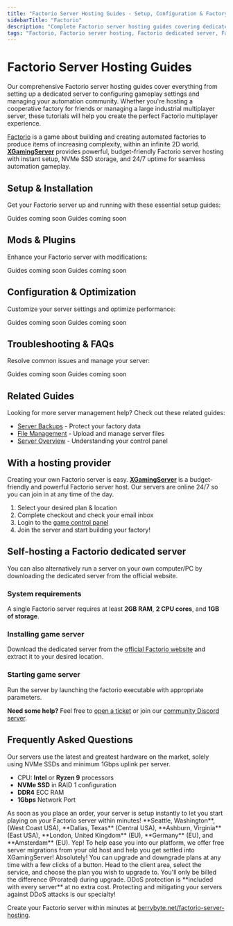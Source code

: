 ```yaml
---
title: "Factorio Server Hosting Guides - Setup, Configuration & Factory Management"
sidebarTitle: "Factorio"
description: "Complete Factorio server hosting guides covering dedicated server setup, configuration settings, mod management, and troubleshooting for the automation factory game."
tags: "Factorio, Factorio server hosting, Factorio dedicated server, Factorio multiplayer, Factorio automation"
---
```


# Factorio Server Hosting Guides

Our comprehensive Factorio server hosting guides cover everything from setting up a dedicated server to configuring gameplay settings and managing your automation community. Whether you're hosting a cooperative factory for friends or managing a large industrial multiplayer server, these tutorials will help you create the perfect Factorio multiplayer experience.

[Factorio](https://store.steampowered.com/app/427520/Factorio/) is a game about building and creating automated factories to produce items of increasing complexity, within an infinite 2D world. **[XGamingServer](https://xgamingserver.com/factorio-server-hosting)** provides powerful, budget-friendly Factorio server hosting with instant setup, NVMe SSD storage, and 24/7 uptime for seamless automation gameplay.

## Setup & Installation

Get your Factorio server up and running with these essential setup guides:

<CardGroup cols={2}>
  <Card title="Server Setup" href="#" icon="server">
    Guides coming soon
  </Card>
  <Card title="Join Your Server" href="#" icon="users">
    Guides coming soon
  </Card>
</CardGroup>

## Mods & Plugins

Enhance your Factorio server with modifications:

<CardGroup cols={2}>
  <Card title="Installing Mods" href="#" icon="puzzle-piece">
    Guides coming soon
  </Card>
  <Card title="Popular Factory Mods" href="#" icon="cog">
    Guides coming soon
  </Card>
</CardGroup>

## Configuration & Optimization

Customize your server settings and optimize performance:

<CardGroup cols={2}>
  <Card title="Server Configuration" href="#" icon="settings">
    Guides coming soon
  </Card>
  <Card title="Performance Optimization" href="#" icon="gauge">
    Guides coming soon
  </Card>
</CardGroup>

## Troubleshooting & FAQs

Resolve common issues and manage your server:

<CardGroup cols={2}>
  <Card title="Admin Commands" href="#" icon="terminal">
    Guides coming soon
  </Card>
  <Card title="Common Server Issues" href="#" icon="wrench">
    Guides coming soon
  </Card>
</CardGroup>

## Related Guides

Looking for more server management help? Check out these related guides:

- [Server Backups](/panel/backups) - Protect your factory data
- [File Management](/panel/importing-files) - Upload and manage server files
- [Server Overview](/panel/overview) - Understanding your control panel

## With a hosting provider
Creating your own Factorio server is easy. **[XGamingServer](https://xgamingserver.com/factorio-server-hosting)** is a budget-friendly and powerful Factorio server host. Our servers are online 24/7 so you can join in at any time of the day.

1. Select your desired plan & location
2. Complete checkout and check your email inbox
3. Login to the [game control panel](https://game.xgamingserver.com)
4. Join the server and start building your factory!

## Self-hosting a Factorio dedicated server

You can also alternatively run a server on your own computer/PC by downloading the dedicated server from the official website.

### System requirements

A single Factorio server requires at least **2GB RAM**, **2 CPU cores**, and **1GB of storage**.

### Installing game server

Download the dedicated server from the [official Factorio website](https://factorio.com/download) and extract it to your desired location.

### Starting game server

Run the server by launching the factorio executable with appropriate parameters.

**Need some help?** Feel free to [open a ticket](https://xgamingserver.com/support) or join our [community Discord server](https://xgamingserver.com/discord).

## Frequently Asked Questions

<AccordionGroup>

<Accordion title="What are the specs on the servers?">
Our servers use the latest and greatest hardware on the market, solely using NVMe SSDs and minimum 1Gbps uplink per server.

- CPU: **Intel** or **Ryzen 9** processors
- **NVMe SSD** in RAID 1 configuration
- **DDR4** ECC RAM
- **1Gbps** Network Port
</Accordion>

<Accordion title="How long does setup take?">
As soon as you place an order, your server is setup instantly to let you start playing on your Factorio server within minutes!
</Accordion>

<Accordion title="What locations are the servers in?">
**Seattle, Washington**, (West Coast USA), **Dallas, Texas** (Central USA), **Ashburn, Virginia** (East USA), **London, United Kingdom** (EU), **Germany** (EU), and **Amsterdam** (EU).
</Accordion>

<Accordion title="Can I migrate my existing server to XGamingServer?">
Yep! To help ease you into our platform, we offer free server migrations from your old host and help you get settled into XGamingServer!
</Accordion>

<Accordion title="Can I upgrade/downgrade my server later on?">
Absolutely! You can upgrade and downgrade plans at any time with a few clicks of a button. Head to the client area, select the service, and choose the plan you wish to upgrade to. You'll only be billed the difference (Prorated) during upgrade.
</Accordion>

<Accordion title="Are the servers DDoS protected?">
DDoS protection is **included with every server** at no extra cost. Protecting and mitigating your servers against DDoS attacks is our specialty!
</Accordion>

</AccordionGroup>

Create your Factorio server within minutes at [berrybyte.net/factorio-server-hosting](https://xgamingserver.com/factorio-server-hosting).